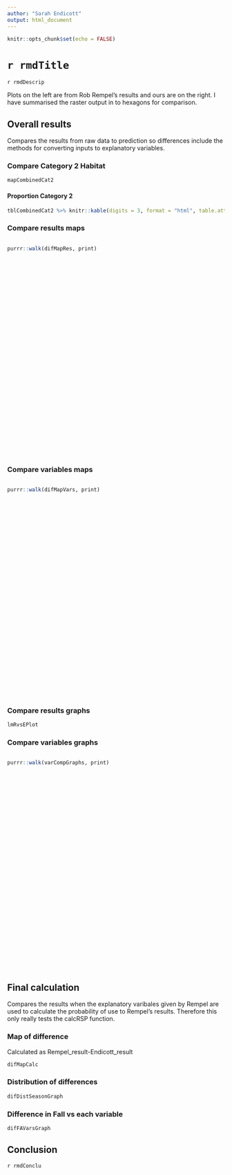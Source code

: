 ```yaml
---
author: "Sarah Endicott"
output: html_document
---
```

<style>
.vscroll-plot {
    width: 1000px;
    height: 500px;
    overflow-y: scroll;
    overflow-x: hidden;
}
</style>
```r
knitr::opts_chunk$set(echo = FALSE)
```

# `r rmdTitle`

`r rmdDescrip`

Plots on the left are from Rob Rempel's results and ours are on the right. I have summarised the raster output in to hexagons for comparison.

## Overall results
Compares the results from raw data to prediction so differences include the methods for converting inputs to explanatory variables.

### Compare Category 2 Habitat

```r
mapCombinedCat2
```

#### Proportion Category 2 
```r
tblCombinedCat2 %>% knitr::kable(digits = 3, format = "html", table.attr = "style='width:30%;'")
```



### Compare results maps

<div class="vscroll-plot">
```r
purrr::walk(difMapRes, print)
```
</div>

### Compare variables maps

<div class="vscroll-plot">
```r
purrr::walk(difMapVars, print)
```
</div>

### Compare results graphs

```r
lmRvsEPlot
```

### Compare variables graphs

<div class="vscroll-plot">
```r
purrr::walk(varCompGraphs, print)
```
</div>

## Final calculation
Compares the results when the explanatory varibales given by Rempel are used to calculate the probability of use to Rempel's results. Therefore this only really tests the calcRSP function. 

### Map of difference
Calculated as Rempel_result-Endicott_result

```r
difMapCalc
```

### Distribution of differences

```r
difDistSeasonGraph
```

### Difference in Fall vs each variable 

```r
difFAVarsGraph
```

## Conclusion

`r rmdConclu`